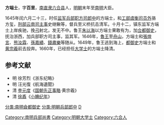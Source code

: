 '''方端士'''，字'''百里'''，[[南直隶|南直隶]][[六合县|六合县]]人，[[明朝|明朝]]末年至[[南明|南明]]大臣。

1645年闰六月二十三，时任[[监军|监军]][[兵部|兵部]][[职方司|职方司]][[郎中|郎中]]的方端士，和[[工部|工部]][[虞衡司|虞衡司]][[员外|员外]]骆方玺，[[刑部|刑部]][[云南司|云南司]][[主事|主事]]史继鳅等，督兵至义桥抗击清军。十月十二，镇东监军方端士上岸疾驰，挽[[弓|弓]]射北，发无不中。鲁王[[朱以海|朱以海]]以方端士果敢有为，加[[佥都御史|佥都御史]]，抚治浙西，加兵部职方司主事，监其军。1646年，[[魯王|魯王]]至[[舟山|舟山]]，方端士和[[張煌言|張煌言]]、[[熊汝霖|熊汝霖]]、[[孫嘉績|孫嘉績]]、[[錢肅樂|錢肅樂]]等随从。1649年，鲁王逃到海上，[[都御史|都御史]]方端士和[[黄宗羲|黄宗羲]]前去投奔。1660年，已经担任[[大学士|大学士]]的方端士降清。
==参考文献==
* 明 徐芳烈《浙东纪略》
* 明 汪光復《航海遺聞》
* 清 [[李元度|李元度]]《[[国朝先正事略|国朝先正事略]]·黄宗羲》
* 清 [[徐鼒|徐鼒]]《[[小腆纪年|小腆纪年]]》
{{start box}}
{{s-off}}
{{s-before|[[吳獻|吳獻]]}}
{{s-title|[[南明|南明]][[兵部尚書|兵部尚書]]|1654年<br><small>（署）</small>}}
{{s-after|[[孫順|孫順]]}}
{{end box}}
[[分类:南明僉都御史|分类:南明僉都御史]]
[[分类:明朝兵部郎中|分类:明朝兵部郎中]]
[[Category:南明兵部尚書|Category:南明兵部尚書]]
[[Category:明朝大学士|Category:明朝大学士]]
[[分类:方姓|D]]
[[Category:六合人|Category:六合人]]